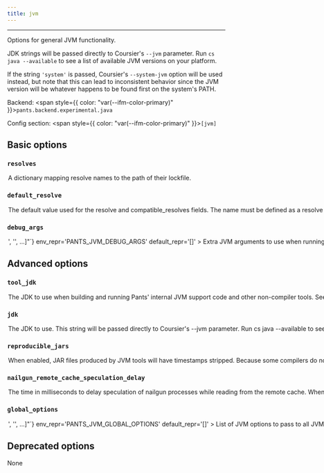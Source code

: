 ```yaml
---
title: jvm
---
```



---

Options for general JVM functionality.

JDK strings will be passed directly to Coursier's `--jvm` parameter. Run `cs java --available` to see a list of available JVM versions on your platform.

If the string `'system'` is passed, Coursier's `--system-jvm` option will be used instead, but note that this can lead to inconsistent behavior since the JVM version will be whatever happens to be found first on the system's PATH.

Backend: <span style={{ color: "var(--ifm-color-primary)" }}>`pants.backend.experimental.java`</span>

Config section: <span style={{ color: "var(--ifm-color-primary)" }}>`[jvm]`</span>

## Basic options

<span className={styles.options}>

### `resolves`

<Option
  cli_repr={`--jvm-resolves="{'key1': val1, 'key2': val2, ...}"`}
  env_repr='PANTS_JVM_RESOLVES'
>
  

A dictionary mapping resolve names to the path of their lockfile.

</Option>


### `default_resolve`

<Option
  cli_repr='--jvm-default-resolve=<str>'
  env_repr='PANTS_JVM_DEFAULT_RESOLVE'
  default_repr='jvm-default'
>
  

The default value used for the `resolve` and `compatible_resolves` fields.

The name must be defined as a resolve in `[jvm].resolves`.

</Option>


### `debug_args`

<Option
  cli_repr={`--jvm-debug-args="['<str>', '<str>', ...]"`}
  env_repr='PANTS_JVM_DEBUG_ARGS'
  default_repr='[]'
>
  

Extra JVM arguments to use when running tests in debug mode.

For example, if you want to attach a remote debugger, use something like `['-agentlib\:jdwp=transport=dt_socket,server=y,suspend=y,address=5005']`.

</Option>


## Advanced options

### `tool_jdk`

<Option
  cli_repr='--jvm-tool-jdk=<str>'
  env_repr='PANTS_JVM_TOOL_JDK'
  default_repr='temurin:1.11'
>
  

The JDK to use when building and running Pants' internal JVM support code and other non-compiler tools. See `jvm` help for supported values.

</Option>


### `jdk`

<Option
  cli_repr='--jvm-jdk=<str>'
  env_repr='PANTS_JVM_JDK'
  default_repr='temurin:1.11'
>
  

The JDK to use.

This string will be passed directly to Coursier's `--jvm` parameter. Run `cs java --available` to see a list of available JVM versions on your platform.

If the string `'system'` is passed, Coursier's `--system-jvm` option will be used instead, but note that this can lead to inconsistent behavior since the JVM version will be whatever happens to be found first on the system's PATH.

</Option>


### `reproducible_jars`

<Option
  cli_repr='--[no-]jvm-reproducible-jars'
  env_repr='PANTS_JVM_REPRODUCIBLE_JARS'
  default_repr='False'
>
  

When enabled, JAR files produced by JVM tools will have timestamps stripped.

Because some compilers do not support this step as a native operation, it can have a performance cost, and is not enabled by default.

</Option>


### `nailgun_remote_cache_speculation_delay`

<Option
  cli_repr='--jvm-nailgun-remote-cache-speculation-delay=<int>'
  env_repr='PANTS_JVM_NAILGUN_REMOTE_CACHE_SPECULATION_DELAY'
  default_repr='1000'
>
  

The time in milliseconds to delay speculation of nailgun processes while reading from the remote cache.

When speculating, a remote cache hit will cancel the local copy of a process. But because nailgun does not natively support cancellation, that requires killing a nailgun server, which will mean that future processes take longer to warm up.

This setting allows for trading off waiting for potentially slow cache entries against potentially having to warm up a new nailgun server.

</Option>


### `global_options`

<Option
  cli_repr={`--jvm-global-options="['<str>', '<str>', ...]"`}
  env_repr='PANTS_JVM_GLOBAL_OPTIONS'
  default_repr='[]'
>
  

List of JVM options to pass to all JVM processes.

Options set here will be used by any JVM processes required by Pants, with the exception of heap memory settings like `-Xmx`, which need to be set using `[GLOBAL].process_total_child_memory_usage` and `[GLOBAL].process_per_child_memory_usage`.

Can be overriden by field `jvm_global_options` on `local_environment`, `docker_environment`, or `remote_environment` targets.

</Option>


## Deprecated options

None

</span>